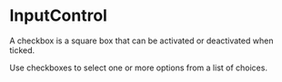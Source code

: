 

<Meta of={InputControlStories} />

# InputControl

A checkbox is a square box that can be activated or deactivated when ticked.

Use checkboxes to select one or more options from a list of choices.

<Canvas of={InputControlStories.Default} />
